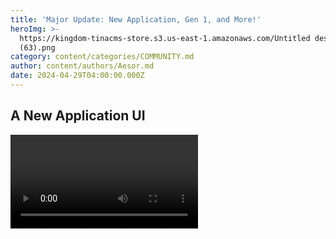 ```yaml
---
title: 'Major Update: New Application, Gen 1, and More!'
heroImg: >-
  https://kingdom-tinacms-store.s3.us-east-1.amazonaws.com/Untitled design
  (63).png
category: content/categories/COMMUNITY.md
author: content/authors/Aesor.md
date: 2024-04-29T04:00:00.000Z
---
```


## A New Application UI

<video url="https://kingdom-tinacms-store.s3.us-east-1.amazonaws.com/App Shots for Twitter.mp4" />

We are thrilled to announce the release of our new application! You can find it here: [https://app.the-kingdom.world/](https://app.the-kingdom.world/)\
\
Our old design was suffering from growing pains, becoming cluttered, and clunky to navigate, and felt too cramped to add any new elements without compromising our user experience.

We have redesigned it from the ground up, making it more streamlined and easy to navigate. All relevant sections are now separated into a horizontal toolbar right on the main screen after logging in, allowing you to go to any profile area with fewer clicks.

There are also many quality-of-life changes and little details to see, keep reading to discover more about what we have built for you.

### A New Central Hub & Navigation Bar

See the latest offers for The Kingdom right on the main page, and easily access all parts of our application with a slick new horizontal navigation bar.

<video url="https://kingdom-tinacms-store.s3.us-east-1.amazonaws.com/Central Hub Final.mp4" />

### New Ways to Easily Manage Your Avatars

Seeing your entire Avatar and Gear collection in a single window is now possible.

<video url="https://kingdom-tinacms-store.s3.us-east-1.amazonaws.com/Avatar Window Final.mp4" />

You can even swap gear between avatars with only 2 clicks!

<video url="https://kingdom-tinacms-store.s3.us-east-1.amazonaws.com/Fast Equipping FINAL.mp4" />

### Optimize Your Savings At The Bank

The Aesorian Bank is now open, Aesar! Check out your daily generated silver, total silver, and even which Avatars are generating the most silver.

Re-rolls and Land are something we will be exploring further soon.

<video url="https://kingdom-tinacms-store.s3.us-east-1.amazonaws.com/Bank Final.mp4" />

### Quests & Leaderboard Redesigns Coming Soon

It will be much easier for us to expand functionality and ease user experience through this design, and we can’t wait for you to try it out. Make sure to let us know what you think in our Discord.

Next up will be the quest system window and leaderboards. This system is one of the most important in our community, and we can’t wait to show you the new designs.

## Earn Limited-Time Bonuses With Your Generation 1 Avatars

Want to get ready for the free Neo Tokyo Chests, Aesar? You can now start Pre-Ordering your Generation 1 Avatars, only for a limited time!

We did not want to have our community plan their days around a very brief minting window. Those who are here, and are early deserve to get their Avatars in a relaxed, timely manner, and even be rewarded for believing in what we’re building with The Kingdom.

These Pre-Orders will be open for a limited time, you may not want to delay if you’re interested, Aesar.

### Pre-Order Bonuses

* 1 Avatar: 1 Normal Roro Chest
* 5 Avatars: 6 Normal Roro Chests
* 20 Avatars: 15 Normal Roro Chests + 1 Premium Roro Chest
* 50 Avatars: 15 Normal Roro Chests + 5 Premium Roro Chests

Roro Chests can include rewards such as valuable gear to equip your Avatars, Silver, and even Re-Rolls.

### Brand-New Gear To Collect

These new Roro chests will include entirely new gear for your Avatars.

Have a sneak peek at what you can expect.

![](<https://kingdom-tinacms-store.s3.us-east-1.amazonaws.com/Untitled design (66).png>)

More information about these coming very soon. Stay tuned.

### We’re Just Getting Started

All of this is just the beginning. We have a lot to show in the upcoming weeks, including our free Neo Tokyo Chests!

We will be hosting events, showing sneak peeks, and even giveaways on our Discord, so make sure to join in and enable your notifications to stay on top of everything.\
\
If you want to learn more, check out our newly updated White Paper! [https://rpglabs.gitbook.io/the-kingdom-ecosystem-introduction](https://rpglabs.gitbook.io/the-kingdom-ecosystem-introduction)
